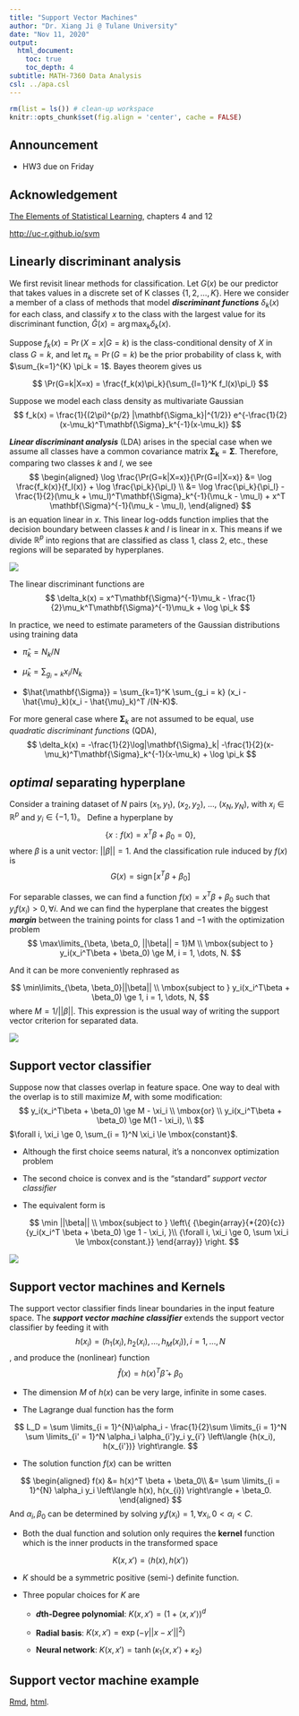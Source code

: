 ```yaml
---
title: "Support Vector Machines"
author: "Dr. Xiang Ji @ Tulane University"
date: "Nov 11, 2020"
output:
  html_document:
    toc: true
    toc_depth: 4  
subtitle: MATH-7360 Data Analysis
csl: ../apa.csl
---
```



```r
rm(list = ls()) # clean-up workspace
knitr::opts_chunk$set(fig.align = 'center', cache = FALSE)
```

## Announcement

- HW3 due on Friday

## Acknowledgement

[The Elements of Statistical Learning](https://web.stanford.edu/~hastie/ElemStatLearn/), chapters 4 and 12

[http://uc-r.github.io/svm](http://uc-r.github.io/svm)


## Linearly discriminant analysis

\DeclareMathOperator*{\argmax}{arg\,max}

We first revisit linear methods for classification.
Let $G(x)$ be our predictor that takes values in a discrete set of K classes $\{1, 2, \dots, K\}$.
Here we consider a member of a class of methods that model **_discriminant functions_** $\delta_k(x)$ for each class, and classify $x$ to the class with the largest value for its discriminant function, $\hat G(x) = \argmax_k \delta_k(x)$.

Suppose $f_k(x) = \Pr(X=x | G = k)$ is the class-conditional density of $X$ in class $G=k$, and let $\pi_k = \Pr(G = k)$ be the prior probability of class k, with $\sum_{k=1}^{K} \pi_k = 1$.  Bayes theorem gives us

$$
\Pr(G=k|X=x) = \frac{f_k(x)\pi_k}{\sum_{l=1}^K f_l(x)\pi_l}
$$

Suppose we model each class density as multivariate Gaussian
$$
f_k(x) = \frac{1}{(2\pi)^{p/2} |\mathbf{\Sigma_k}|^{1/2}} e^{-\frac{1}{2}(x-\mu_k)^T\mathbf{\Sigma}_k^{-1}(x-\mu_k)}
$$

**_Linear discriminant analysis_** (LDA) arises in the special case when we assume all classes have a common covariance matrix $\mathbf{\Sigma_k}=\mathbf{\Sigma}$.  Therefore, comparing two classes $k$ and $l$, we see
$$
\begin{aligned}
\log \frac{\Pr(G=k|X=x)}{\Pr(G=l|X=x)} 
&= \log \frac{f_k(x)}{f_l(x)} + \log \frac{\pi_k}{\pi_l} \\
&= \log \frac{\pi_k}{\pi_l} - \frac{1}{2}(\mu_k + \mu_l)^T\mathbf{\Sigma}_k^{-1}(\mu_k - \mu_l) + x^T \mathbf{\Sigma}^{-1}(\mu_k - \mu_l),
\end{aligned}
$$
is an equation linear in $x$.  This linear log-odds function implies that the decision boundary between classes $k$ and $l$ is linear in x.
This means if we divide $\mathbb{R}^p$ into regions that are classified as class 1, class 2, etc., these regions will be separated by hyperplanes.

![](./LDA_example.png)

The linear discriminant functions are
$$
\delta_k(x) = x^T\mathbf{\Sigma}^{-1}\mu_k - \frac{1}{2}\mu_k^T\mathbf{\Sigma}^{-1}\mu_k + \log \pi_k
$$

In practice, we need to estimate parameters of the Gaussian distributions using training data

- $\hat \pi_k = N_k / N$

- $\hat \mu_k = \sum_{g_i = k} x_i/N_k$

- $\hat{\mathbf{\Sigma}} = \sum_{k=1}^K \sum_{g_i = k} (x_i - \hat{\mu}_k)(x_i - \hat{\mu}_k)^T /(N-K)$.

For more general case where $\mathbf{\Sigma}_k$ are not assumed to be equal, use _quadratic discriminant functions_ (QDA),
$$
\delta_k(x) = -\frac{1}{2}\log|\mathbf{\Sigma}_k| -\frac{1}{2}(x-\mu_k)^T\mathbf{\Sigma}_k^{-1}(x-\mu_k) + \log \pi_k
$$

## _optimal_ separating hyperplane
\DeclareMathOperator{\sign}{sign}

Consider a training dataset of $N$ pairs $(x_1, y_1)$, $(x_2, y_2)$, ..., $(x_N, y_N)$, with $x_i \in \mathbb{R}^p$ and $y_i \in \{-1, 1\}$。
Define a hyperplane by
$$
\{x:f(x) = x^T\beta + \beta_0 = 0\},
$$
where $\beta$ is a unit vector: $||\beta|| = 1$. And the classification rule induced by $f(x)$ is
$$
G(x) = \sign[x^T\beta + \beta_0] 
$$

For separable classes, we can find a function $f(x) = x^T\beta + \beta_0$ such that $y_if(x_i) > 0, \forall i$.
And we can find the hyperplane that creates the biggest **_margin_** between the training points for class $1$ and $-1$ with the optimization problem
$$
\max\limits_{\beta, \beta_0, ||\beta|| = 1}M \\
\mbox{subject to } y_i(x_i^T\beta + \beta_0) \ge M, i = 1, \dots, N.
$$

And it can be more conveniently rephrased as

$$
\min\limits_{\beta, \beta_0}||\beta|| \\
\mbox{subject to } y_i(x_i^T\beta + \beta_0) \ge 1, i = 1, \dots, N,
$$
where $M = 1/||\beta||$.
This expression is the usual way of writing the support vector criterion for separated data.

![](./separable_class.png)

## Support vector classifier

Suppose now that classes overlap in feature space.
One way to deal with the overlap is to still maximize $M$, with some modification:
$$
y_i(x_i^T\beta + \beta_0) \ge M - \xi_i \\
\mbox{or} \\
y_i(x_i^T\beta + \beta_0) \ge M(1 - \xi_i), \\
$$
$\forall i, \xi_i \ge 0, \sum_{i = 1}^N \xi_i \le \mbox{constant}$.

- Although the first choice seems natural, it's a nonconvex optimization problem

- The second choice is convex and is the "standard" _support vector classifier_

- The equivalent form is

    $$
    \min ||\beta|| \\
    \mbox{subject to } \left\{ {\begin{array}{*{20}{c}}
{y_i(x_i^T \beta + \beta_0) \ge 1 - \xi_i, }\\
{\forall i, \xi_i \ge 0, \sum \xi_i \le \mbox{constant.}}
\end{array}} \right.
    $$

![](./support_vector_classifier.png)


## Support vector machines and Kernels

The support vector classifier finds linear boundaries in the input feature space.
The **_support vector machine classifier_** extends the support vector classifier by feeding it with 
$$
h(x_i)=\left(h_1(x_i), h_2(x_i), \dots, h_M(x_i)\right), i = 1, \dots, N
$$
, and produce the (nonlinear) function
$$
\hat f(x) = h(x)^T \hat \beta + \beta_0
$$

- The dimension $M$ of $h(x)$ can be very large, infinite in some cases.

- The Lagrange dual function has the form

$$
L_D = \sum \limits_{i = 1}^{N}\alpha_i - \frac{1}{2}\sum \limits_{i = 1}^N \sum \limits_{i' = 1}^N \alpha_i \alpha_{i'}y_i y_{i'} \left\langle {h(x_i), h(x_{i'})} \right\rangle.
$$

- The solution function $f(x)$ can be written

$$
\begin{aligned}
f(x) &= h(x)^T \beta + \beta_0\\
&= \sum \limits_{i = 1}^{N} \alpha_i y_i \left\langle h(x), h(x_{i}) \right\rangle + \beta_0.
\end{aligned}
$$
And $\alpha_i, \beta_0$ can be determined by solving $y_if(x_i)=1, \forall x_i, 0<\alpha_i<C$.

- Both the dual function and solution only requires the **kernel** function which is the inner products in the transformed space

$$
K(x, x') = \left\langle h(x), h(x') \right\rangle
$$

- $K$ should be a symmetric positive (semi-) definite function.

- Three popular choices for $K$ are

    - **$d$th-Degree polynomial**: $K(x, x') = (1 + \left\langle x, x' \right\rangle)^d$
    
    - **Radial basis**: $K(x, x') = \exp(-\gamma ||x - x'||^2)$
    
    - **Neural network**: $K(x, x') = \tanh(\kappa_1 \left\langle x, x' \right\rangle + \kappa_2)$


## Support vector machine example

[Rmd](./example/svm_example.Rmd), [html](./example/svm_example.html).

